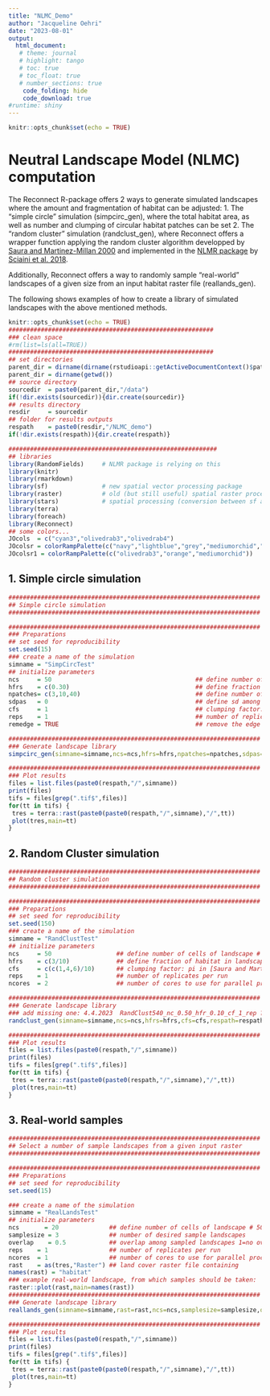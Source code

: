 ```yaml
---
title: "NLMC_Demo"
author: "Jacqueline Oehri"
date: "2023-08-01"
output:
  html_document:
   # theme: journal
   # highlight: tango
   # toc: true
   # toc_float: true
   # number_sections: true
    code_folding: hide
    code_download: true
#runtime: shiny
---
```



```r
knitr::opts_chunk$set(echo = TRUE)
```


# Neutral Landscape Model (NLMC) computation

The Reconnect R-package offers 2 ways to generate simulated landscapes where the amount and fragmentation of habitat can be adjusted: 
 1. The "simple circle" simulation (simpcirc_gen), where the total habitat area, as well as number and clumping of circular habitat patches can be set
 2. The "random cluster" simulation (randclust_gen), where Reconnect offers a wrapper function applying the random cluster algorithm developped by [Saura and Martinez-Millan 2000](https://link.springer.com/article/10.1023/A:1008107902848) and implemented in the [NLMR package](https://github.com/ropensci/NLMR/) by [Sciaini et al. 2018](https://besjournals.onlinelibrary.wiley.com/doi/10.1111/2041-210X.13076).
 
Additionally, Reconnect offers a way to randomly sample "real-world" landscapes of a given size from an input habitat raster file (reallands_gen).

The following shows examples of how to create a library of simulated landscapes with the above mentioned methods.


```r
knitr::opts_chunk$set(echo = TRUE)
#########################################################
### clean space
#rm(list=ls(all=TRUE))
#########################################################
## set directories
parent_dir = dirname(dirname(rstudioapi::getActiveDocumentContext()$path))
parent_dir = dirname(getwd())
## source directory
sourcedir  = paste0(parent_dir,"/data")
if(!dir.exists(sourcedir)){dir.create(sourcedir)}
## results directory
resdir     = sourcedir
## folder for results outputs
respath    = paste0(resdir,"/NLMC_demo")
if(!dir.exists(respath)){dir.create(respath)}

##########################################################
## libraries
library(RandomFields)     # NLMR package is relying on this
library(knitr)
library(rmarkdown)
library(sf)               # new spatial vector processing package
library(raster)           # old (but still useful) spatial raster processing
library(stars)            # spatial processing (conversion between sf and raster possible, spatiotemporal datacube analyses)
library(terra)
library(foreach)
library(Reconnect)
## some colors...
JOcols  = c("cyan3","olivedrab3","olivedrab4")
JOcolsr = colorRampPalette(c("navy","lightblue","grey","mediumorchid","cyan3","cyan4","tan","olivedrab3","olivedrab2","olivedrab4"))
JOcolsr1 = colorRampPalette(c("olivedrab3","orange","mediumorchid"))
```


## 1. Simple circle simulation

```r

######################################################################
## Simple circle simulation
######################################################################

######################################################################
### Preparations
## set seed for reproducibility
set.seed(15)
### create a name of the simulation
simname = "SimpCircTest"
## initialize parameters
ncs     = 50                                        ## define number of cells of landscape # 500 cells for dimx and dimy is reasonably good!!
hfrs    = c(0.30)                                   ## define fraction of habitat in landscape, in combination with npatches, this defines patch area
npatches= c(3,10,40)                                ## define number of patches (maximum nr should not be more than 10 times the number of cells..) in combination with hfrs, this defines patch area
sdpas   = 0                                         ## define sd among patch areas
cfs     = 1                                         ## clumping factor: 1 = non-overlapping patches, >1: clumped & overlapping patches
reps    = 1                                         ## number of replicates per run
remedge = TRUE                                      ## remove the edge of the landscape? - i.e. patches cannot go partially outside landscape

######################################################################
### Generate landscape library
simpcirc_gen(simname=simname,ncs=ncs,hfrs=hfrs,npatches=npatches,sdpas=sdpas,cfs=cfs,reps=reps,respath=respath,remedge=remedge) 

######################################################################
### Plot results
files = list.files(paste0(respath,"/",simname))
print(files)
tifs = files[grep(".tif$",files)]
for(tt in tifs) {
 tres = terra::rast(paste0(paste0(respath,"/",simname),"/",tt))
 plot(tres,main=tt)
}

```


## 2. Random Cluster simulation

```r

######################################################################
## Random cluster simulation
######################################################################

######################################################################
### Preparations
## set seed for reproducibility
set.seed(150)
### create a name of the simulation
simname = "RandClustTest"
## initialize parameters
ncs     = 50                  ## define number of cells of landscape # 500 cells for dimx and dimy is reasonably good!!
hfrs    = c(3/10)             ## define fraction of habitat in landscape, Ai in Saura et al..
cfs     = c(c(1,4,6)/10)      ## clumping factor: pi in [Saura and Martinez-Millan 2000](https://link.springer.com/article/10.1023/A:1008107902848): Note that it is actually not necessary to move pi beyond ca. 0.593 (4-neighborhood clumping rule).
reps    = 1                   ## number of replicates per run
ncores  = 2                   ## number of cores to use for parallel processing

######################################################################
### Generate landscape library
### add missing one: 4.4.2023  RandClust540_nc_0.50_hfr_0.10_cf_1_rep ??
randclust_gen(simname=simname,ncs=ncs,hfrs=hfrs,cfs=cfs,respath=respath,reps=reps,ncores=ncores)

######################################################################
### Plot results
files = list.files(paste0(respath,"/",simname))
print(files)
tifs = files[grep(".tif$",files)]
for(tt in tifs) {
 tres = terra::rast(paste0(paste0(respath,"/",simname),"/",tt))
 plot(tres,main=tt)
}

```


## 3. Real-world samples

```r

######################################################################
## Select a number of sample landscapes from a given input raster
######################################################################

######################################################################
### Preparations
## set seed for reproducibility
set.seed(15)

### create a name of the simulation
simname = "RealLandsTest"
## initialize parameters
ncs       = 20              ## define number of cells of landscape # 500 cells for dimx and dimy is reasonably good!!
samplesize = 3              ## number of desired sample landscapes
overlap    = 0.5            ## overlap among sampled landscapes 1=no overlap,if <1 overlap will be bigger, if >1 distance among sampled landscapes will be larger
reps    = 1                 ## number of replicates per run
ncores  = 1                 ## number of cores to use for parallel processing
rast    = as(tres,"Raster") ## land cover raster file containing
names(rast) = "habitat"
### example real-world landscape, from which samples should be taken:
raster::plot(rast,main=names(rast))
######################################################################
### Generate landscape library
reallands_gen(simname=simname,rast=rast,ncs=ncs,samplesize=samplesize,overlap=overlap,respath=respath,habnames=NULL,lcdf=NULL,lccol="hab")

######################################################################
### Plot results
files = list.files(paste0(respath,"/",simname))
print(files)
tifs = files[grep(".tif$",files)]
for(tt in tifs) {
 tres = terra::rast(paste0(paste0(respath,"/",simname),"/",tt))
 plot(tres,main=tt)
}


```


